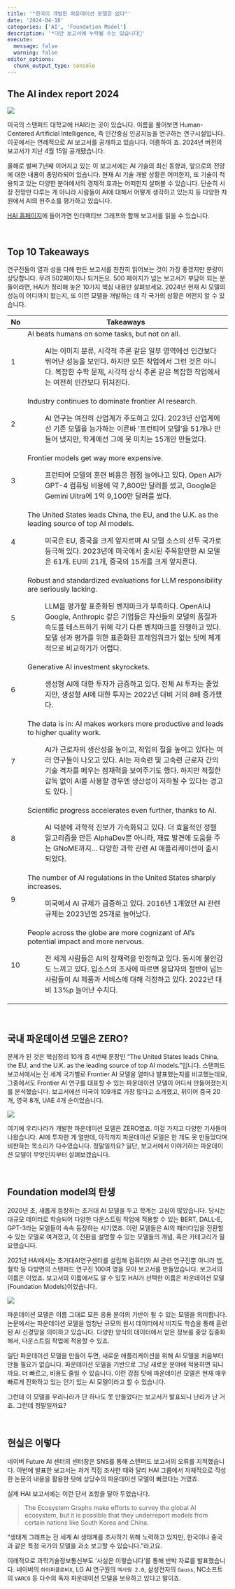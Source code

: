 ```yaml
---
title: '"한국이 개발한 파운데이션 모델은 없다"'
date: '2024-04-18'
categories: ['AI', 'Foundation Model']
description: '*다만 보고서에 누락될 수는 있습니다🤪'
execute: 
  message: false
  warning: false
editor_options: 
  chunk_output_type: console
---
```


## The AI index report 2024

![](/image/AIIndex_2024.jpeg)

미국의 스탠퍼드 대학교에 HAI라는 곳이 있습니다. 이름을 풀어보면 Human-Centered Artificial Intelligence, 즉 인간중심 인공지능을 연구하는 연구시설입니다. 이곳에서는 연례적으로 AI 보고서를 공개하고 있습니다. 이름하여 <The AI index Report>죠. 2024년 버전의 보고서가 지난 4월 15일 공개됐습니다.

올해로 벌써 7년째 이어지고 있는 이 보고서에는 AI 기술의 최신 동향과, 앞으로의 전망에 대한 내용이 총망라되어 있습니다. 현재 AI 기술 개발 상황은 어떠한지, 또 기술이 적용되고 있는 다양한 분야에서의 경제적 효과는 어떠한지 살펴볼 수 있습니다. 단순히 시장 전망만 다루는 게 아니라 사람들이 AI에 대해서 어떻게 생각하고 있는지 등 다양한 차원에서 AI의 현주소를 평가하고 있습니다.

[HAI 홈페이지](https://aiindex.stanford.edu/report/)에 들어가면 인터랙티브 그래프와 함께 보고서를 읽을 수 있습니다.

<br/>

## Top 10 Takeaways

연구진들이 열과 성을 다해 만든 보고서를 찬찬히 읽어보는 것이 가장 좋겠지만 분량이 상당합니다. 무려 502페이지나 되거든요. 500 페이지가 넘는 보고서가 부담이 되는 분들이라면, HAI가 정리해 놓은 10가지 핵심 내용만 살펴보세요. 2024년 현재 AI 모델의 성능이 어디까지 왔는지, 또 이런 모델을 개발하는 데 각 국가의 상황은 어떤지 알 수 있습니다.

+---------+---------------------------------------------------------------------------------------------------------------------------------------------------------------------------------------------------------------------------------------------------------------+
| No      | Takeaways                                                                                                                                                                                                                                                     |
+=========+===============================================================================================================================================================================================================================================================+
| 1       | AI beats humans on some tasks, but not on all.                                                                                                                                                                                                                |
|         |                                                                                                                                                                                                                                                               |
|         | :   AI는 이미지 분류, 시각적 추론 같은 일부 영역에선 인간보다 뛰어난 성능을 보인다. 하지만 모든 작업에서 그런 것은 아니다. 복잡한 수학 문제, 시각적 상식 추론 같은 복잡한 작업에서는 여전히 인간보다 뒤처진다.                                                 |
+---------+---------------------------------------------------------------------------------------------------------------------------------------------------------------------------------------------------------------------------------------------------------------+
| 2       | Industry continues to dominate frontier AI research.                                                                                                                                                                                                          |
|         |                                                                                                                                                                                                                                                               |
|         | :   AI 연구는 여전히 산업계가 주도하고 있다. 2023년 산업계에선 기존 모델을 능가하는 이른바 '프런티어 모델'을 51개나 만들어 냈지만, 학계에선 그에 못 미치는 15개만 만들었다.                                                                                   |
+---------+---------------------------------------------------------------------------------------------------------------------------------------------------------------------------------------------------------------------------------------------------------------+
| 3       | Frontier models get way more expensive.                                                                                                                                                                                                                       |
|         |                                                                                                                                                                                                                                                               |
|         | :   프런티어 모델의 훈련 비용은 점점 늘어나고 있다. Open AI가 GPT-4 컴퓨팅 비용에 약 7,800만 달러를 썼고, Google은 Gemini Ultra에 1억 9,100만 달러를 썼다.                                                                                                    |
+---------+---------------------------------------------------------------------------------------------------------------------------------------------------------------------------------------------------------------------------------------------------------------+
| 4       | The United States leads China, the EU, and the U.K. as the leading source of top AI models.                                                                                                                                                                   |
|         |                                                                                                                                                                                                                                                               |
|         | :   미국은 EU, 중국을 크게 앞지르며 AI 모델 소스의 선두 국가로 등극해 있다. 2023년에 미국에서 출시된 주목할만한 AI 모델은 61개. EU의 21개, 중국의 15개를 크게 앞지른다.                                                                                       |
+---------+---------------------------------------------------------------------------------------------------------------------------------------------------------------------------------------------------------------------------------------------------------------+
| 5       | Robust and standardized evaluations for LLM responsibility are seriously lacking.                                                                                                                                                                             |
|         |                                                                                                                                                                                                                                                               |
|         | :   LLM을 평가할 표준화된 벤치마크가 부족하다. OpenAI나 Google, Anthropic 같은 기업들은 자신들의 모델의 품질과 속도를 테스트하기 위해 각기 다른 벤치마크를 진행하고 있다. 모델 성과 평가를 위한 표준화된 프레임워크가 없는 탓에 체계적으로 비교하기가 어렵다. |
+---------+---------------------------------------------------------------------------------------------------------------------------------------------------------------------------------------------------------------------------------------------------------------+
| 6       | Generative AI investment skyrockets.                                                                                                                                                                                                                          |
|         |                                                                                                                                                                                                                                                               |
|         | :   생성형 AI에 대한 투자가 급증하고 있다. 전체 AI 투자는 줄었지만, 생성형 AI에 대한 투자는 2022년 대비 거의 8배 증가했다.                                                                                                                                    |
+---------+---------------------------------------------------------------------------------------------------------------------------------------------------------------------------------------------------------------------------------------------------------------+
| 7       | The data is in: AI makes workers more productive and leads to higher quality work.                                                                                                                                                                            |
|         |                                                                                                                                                                                                                                                               |
|         | :   AI가 근로자의 생산성을 높이고, 작업의 질을 높이고 있다는 여러 연구들이 나오고 있다. AI는 저숙련 및 고숙련 근로자 간의 기술 격차를 메우는 잠재력을 보여주기도 했다. 하지만 적절한 감독 없이 AI를 사용할 경우엔 생산성이 저하될 수 있다는 경고도 있다.  |
+---------+---------------------------------------------------------------------------------------------------------------------------------------------------------------------------------------------------------------------------------------------------------------+
| 8       | Scientific progress accelerates even further, thanks to AI.                                                                                                                                                                                                   |
|         |                                                                                                                                                                                                                                                               |
|         | :   AI 덕분에 과학적 진보가 가속화되고 있다. 더 효율적인 정렬 알고리즘을 만든 AlphaDev뿐 아니라, 재료 발견에 도움을 주는 GNoME까지... 다양한 과학 관련 AI 애플리케이션이 출시되었다.                                                                          |
+---------+---------------------------------------------------------------------------------------------------------------------------------------------------------------------------------------------------------------------------------------------------------------+
| 9       | The number of AI regulations in the United States sharply increases.                                                                                                                                                                                          |
|         |                                                                                                                                                                                                                                                               |
|         | :   미국에서 AI 규제가 급증하고 있다. 2016년 1개였던 AI 관련 규제는 2023년엔 25개로 늘어났다.                                                                                                                                                                 |
+---------+---------------------------------------------------------------------------------------------------------------------------------------------------------------------------------------------------------------------------------------------------------------+
| 10      | People across the globe are more cognizant of AI's potential impact and more nervous.                                                                                                                                                                         |
|         |                                                                                                                                                                                                                                                               |
|         | :   전 세계 사람들은 AI의 잠재력을 인정하고 있다. 동시에 불안감도 느끼고 있다. 입소스의 조사에 따르면 응답자의 절반이 넘는 사람들이 AI 제품과 서비스에 대해 걱정하고 있다. 2022년 대비 13%p 늘어난 수치다.                                                    |
+---------+---------------------------------------------------------------------------------------------------------------------------------------------------------------------------------------------------------------------------------------------------------------+

</br>

## 국내 파운데이션 모델은 ZERO?

문제가 된 것은 핵심정리 10개 중 4번째 문장인 "The United States leads China, the EU, and the U.K. as the leading source of top AI models."입니다. 스탠퍼드 보고서에서는 전 세계 국가별로 Frontier AI 모델을 얼마나 발표했는지를 비교했는데요, 그중에서도 Frontier AI 연구를 대표할 수 있는 파운데이션 모델이 어디서 만들어졌는지를 분석했습니다. 보고서에선 미국이 109개로 가장 많다고 소개했고, 뒤이어 중국 20개, 영국 8개, UAE 4개 순이었습니다.

![](/image/fm_chart.png)

여기에 우리나라가 개발한 파운데이션 모델은 ZERO였죠. 이걸 가지고 다양한 기사들이 나왔습니다. AI에 투자한 게 얼만데, 아직까지 파운데이션 모델은 한 개도 못 만들었다며 비판하는 목소리가 다수였습니다. 정말일까요? 일단, 보고서에서 이야기하는 파운데이션 모델이 무엇인지부터 살펴보겠습니다.

<br/>

## Foundation model의 탄생

2020년 초, 새롭게 등장하는 초거대 AI 모델을 두고 학계는 고심이 많았습니다. 당시는 대규모 데이터로 학습되어 다양한 다운스트림 작업에 적용할 수 있는 BERT, DALL-E, GPT-3라는 모델들이 속속 등장하는 시기였죠. 이런 모델들은 AI의 패러다임을 전환할 수 있는 모델로 여겨졌고, 이 전환을 설명할 수 있는 모델들의 개념, 혹은 카테고리가 필요했습니다.

2021년 HAI에서는 초거대AI연구센터를 설립해 컴퓨터와 AI 관련 연구진뿐 아니라 법, 철학 등 다방면의 스탠퍼드 연구진 100여 명을 모아 보고서를 만들었습니다. 보고서의 이름은 <On the Opportunities and Risks of Foundation Models>이었죠. 보고서의 이름에서도 알 수 있듯 HAI가 선택한 이름은 파운데이션 모델(Foundation Models)이었습니다.

![](/image/FM.png)

파운데이션 모델은 이름 그대로 모든 응용 분야의 기반이 될 수 있는 모델을 의미합니다. 논문에서는 파운데이션 모델을 엄청난 규모의 원시 데이터에서 비지도 학습을 통해 훈련된 AI 신경망을 의미하고 있습니다. 다양한 양식의 데이터에서 얻은 정보를 중앙 집중화해서, 다운스트림 작업에 적용할 수 있죠.

일단 파운데이션 모델을 만들어 두면, 새로운 애플리케이션을 위해 AI 모델을 처음부터 만들 필요가 없습니다. 파운데이션 모델을 기반으로 그냥 새로운 분야에 적용하면 되니까요. 더 빠르고, 비용도 줄일 수 있습니다. 이런 강점 탓에 파운데이션 모델은 현재 매우 빠르게 진화하고 있는 인기 있는 AI 모델이라고 할 수 있습니다.

그런데 이 모델을 우리나라가 단 하나도 못 만들었다는 보고서가 발표되니 난리가 난 거죠. 그런데 정말일까요?

<br/>

## 현실은 이렇다

네이버 Future AI 센터의 센터장은 SNS를 통해 스탠퍼드 보고서의 오류를 지적했습니다. 이번에 발표한 보고서는 과거 직접 조사한 때와 달리 HAI 그룹에서 자체적으로 작성한 논문의 내용을 활용한 탓에 상당수의 파운데이션 모델이 빠졌다는 거였죠.

실제 HAI 보고서에는 이런 단서 조항을 달아 두었습니다.

> The Ecosystem Graphs make efforts to survey the global AI ecosystem, but it is possible that they underreport models from certain nations like South Korea and China.

"생태계 그래프는 전 세계 AI 생태계를 조사하기 위해 노력하고 있지만, 한국이나 중국과 같은 특정 국가의 모델을 과소 보고할 수 있습니다."라고요.

이례적으로 과학기술정보통신부도 '사실은 이렇습니다'를 통해 반박 자료를 발표했습니다. 네이버의 `하이퍼클로바X`, LG AI 연구원의 `엑사원 2.0`, 삼성전자의 `Gauss`, NC소프트의 `VARCO` 등 다수의 독자 파운데이션 모델을 보유하고 있다고 말이죠.
